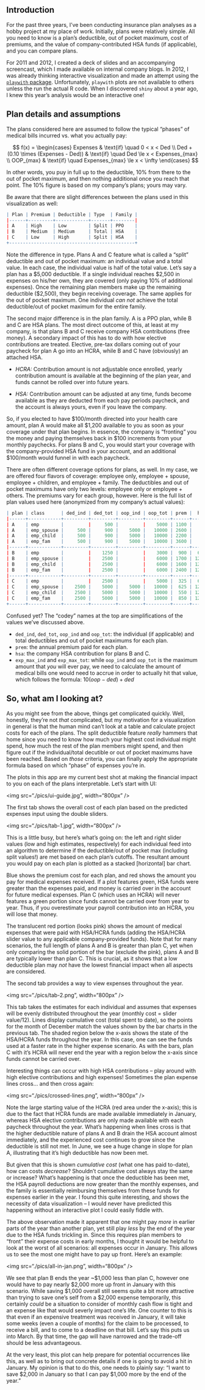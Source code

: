 Introduction
-----

For the past three years, I've been conducting insurance plan analyses as a hobby project at my place of work. Initially, plans were relatively simple. All you need to know is a plan's deductible, out of pocket maximum, cost of premiums, and the value of company-contributed HSA funds (if applicable), and you can compare plans.

For 2011 and 2012, I created a deck of slides and an accompanying screencast, which I made available on internal company blogs. In 2012, I was already thinking interactive visualization and made an attempt using the [`playwith` package](http://cran.r-project.org/web/packages/playwith/index.html). Unfortunately, `playwith` plots are not available to others unless the run the actual R code. When I discovered `shiny` about a year ago, I knew this year's analysis would be an interactive one!

Plan details and assumptions
-----

The plans considered here are assumed to follow the typical "phases" of medical bills incurred vs. what you actually pay:

$$
f(x) = \begin{cases}
Expenses & \text{if} \quad 0 < x < Ded \\
Ded + (0.10 \times (Expenses - Ded)) & \text{if} \quad Ded  \le x <  Expenses_{max} \\     
OOP_{max} & \text{if} \quad Expenses_{max} \le x < \infty
\end{cases}
$$

In other words, you puy in full up to the deductible, 10% from there to the out of pocket maximum, and then nothing additional once you reach that point. The 10% figure is based on my company's plans; yours may vary.

Be aware that there are slight differences between the plans used in this visualization as well:

```r
| Plan | Premium | Deductible | Type  | Family |
|------+---------+------------+-------+--------|
| A    | High    | Low        | Split | PPO    |
| B    | Medium  | Medium     | Total | HSA    |
| C    | Low     | High       | Split | HSA    |
+----------------------------------------------+  
```

Note the difference in type. Plans A and C feature what is called a "split" deductible and out of pocket maximum: an individual value and a total value. In each case, the individual value is half of the total value. Let's say a plan has a $5,000 deductible. If a single individual reaches $2,500 in expenses on his/her own, they are covered (only paying 10% of additional expenses). Once the remaining plan members make up the remaining deductible ($2,500), they begin receiving coverage. The same applies for the out of pocket maximum. One individual *can not* achieve the total deductible/out of pocket maximum for the entire family.

The second major difference is in the plan family. A is a PPO plan, while B and C are HSA plans. The most direct outcome of this, at least at my company, is that plans B and C receive company HSA contributions (free money). A secondary impact of this has to do with how elective contributions are treated. Elective, pre-tax dollars coming out of your paycheck for plan A go into an HCRA, while B and C have (obviously) an attached HSA.

- *HCRA:* Contribution amount is not adjustable once enrolled, yearly contribution amount is available at the beginning of the plan year, and funds cannot be rolled over into future years.

- *HSA:* Contribution amount can be adjusted at any time, funds become available as they are deducted from each pay periods paycheck, and the account is always yours, even if you leave the company.

So, if you elected to have $100/month directed into your health care amount, plan A would make all $1,200 available to you as soon as your coverage under that plan begins. In essence, the company is "fronting" you the money and paying themselves back in $100 increments from your monthly paychecks. For plans B and C, you would start your coverage with the company-provided HSA fund in your account, and an additional $100/month would funnel in with each paycheck.

There are often different coverage options for plans, as well. In my case, we are offered four flavors of coverage: employee only, employee + spouse, employee + children, and employee + family. The deductibles and out of pocket maximums have only two levels: employee only or employee + others. The premiums vary for each group, however. Here is the full list of plan values used here (anonymized from my company's actual values):

```r
| plan | class      | ded_ind | ded_tot | oop_ind | oop_tot | prem |  hsa | exp_max_ind | exp_max_tot |
|------+------------+---------+---------+---------+---------+------+------+-------------+-------------|
| A    | emp        |         |     500 |         |    5000 | 1100 |    0 |             |       45500 |
| A    | emp_spouse |     500 |     900 |    5000 |   10000 | 2600 |    0 |       45500 |       91900 |
| A    | emp_child  |     500 |     900 |    5000 |   10000 | 2200 |    0 |       45500 |       91900 |
| A    | emp_fam    |     500 |     900 |    5000 |   10000 | 3600 |    0 |       45500 |       91900 |
|------+------------+---------+---------+---------+---------+------+------+-------------+-------------|
| B    | emp        |         |    1250 |         |    3000 |  900 |  600 |             |       18750 |
| B    | emp_spouse |         |    2500 |         |    6000 | 1700 | 1200 |             |       37500 |
| B    | emp_child  |         |    2500 |         |    6000 | 1600 | 1200 |             |       37500 |
| B    | emp_fam    |         |    2500 |         |    6000 | 2400 | 1200 |             |       37500 |
|------+------------+---------+---------+---------+---------+------+------+-------------+-------------|
| C    | emp        |         |    2500 |         |    5000 |  325 |  600 |             |       27500 |
| C    | emp_spouse |    2500 |    5000 |    5000 |   10000 |  625 | 1200 |       27500 |       55000 |
| C    | emp_child  |    2500 |    5000 |    5000 |   10000 |  550 | 1200 |       27500 |       55000 |
| C    | emp_fam    |    2500 |    5000 |    5000 |   10000 |  850 | 1200 |       27500 |       55000 |
+------+------------+---------+---------+---------+---------+------+------+-------------+-------------+
```

Confused yet? The "codey" names at the top are simplifications of the values we've discussed above.

- `ded_ind`, `ded_tot`, `oop_ind` and `oop_tot`: the individual (if applicable) and total deductibles and out of pocket maximums for each plan.
- `prem`: the annual premium paid for each plan.
- `hsa`: the company HSA contribution for plans B and C.
- `exp_max_ind` and `exp_max_tot`: while `oop_ind` and `oop_tot` is the maximum amount that *you* will ever pay, we need to calculate the amount of medical bills one would need to accrue in order to actually hit that value, which follows the formula: $10(oop - ded) + ded$


So, what am I looking at?
-----

As you might see from the above, things get complicated quickly. Well, honestly, they're not *that* complicated, but my motivation for a visualization in general is that the human mind can't look at a table and calculate project costs for each of the plans. The split deductible feature *really* hammers that home since you need to know how much your highest cost individual might spend, how much the rest of the plan members might spend, and then figure out if the individual/total decutible or out of pocket maximums have been reached. Based on *those* criteria, you can finally apply the appropriate formula based on which "phase" of expenses you're in.

The plots in this app are my current best shot at making the financial impact to you on each of the plans interpretable. Let's start with UI:

<img src="./pics/ui-guide.jpg", width="800px" />

The first tab shows the overall cost of each plan based on the predicted expenses input using the double sliders.

<img src="./pics/tab-1.jpg", width="800px" />

This is a little busy, but here's what's going on: the left and right slider values (low and high estimates, respectively) for each individual feed into an algorithm to determine if the deductible/out of pocket max (including split values!) are met based on each plan's cutoffs. The resultant amount you would pay on each plan is plotted as a stacked [horizontal] bar chart.

Blue shows the premium cost for each plan, and red shows the amount you pay for medical expenses received. If a plot features green, HSA funds were greater than the expenses paid, and money is carried over in the account for future medical expenses. Plan C (which uses an HCRA) will never features a green portion since funds cannot be carried over from year to year. Thus, if you overestimate your payroll contribution into an HCRA, you will lose that money.

The translucent red portion (looks pink) shows the amount of medical expenses that were paid with HSA/HCRA funds (adding the HSA/HCRA slider value to any applicable company-provided funds). Note that for many scenarios, the full length of plans A and B is greater than plan C, yet when only comparing the solid portion of the bar (exclude the pink), plans A and B are typically lower than plan C. This is crucial, as it shows that a low deductible plan may *not* have the lowest financial impact when all aspects are considered.

The second tab provides a way to view expenses throughout the year.

<img src="./pics/tab-2.png", width="800px" />

This tab takes the estimates for each individual and assumes that expenses will be evenly distributed throughout the year (monthly cost = slider value/12). Lines display cumulative cost (total spent to date), so the points for the month of December match the values shown by the bar charts in the previous tab. The shaded region below the x-axis shows the state of the HSA/HCRA funds throughout the year. In this case, one can see the funds used at a faster rate in the higher expense scenario. As with the bars, plan C with it's HCRA will never end the year with a region below the x-axis since funds cannot be carried over.

Interesting things can occur with high HSA contributions -- play around with high elective contributions and high expenses! Sometimes the plan expense lines cross... and then cross again:

<img src="./pics/crossed-lines.png", width="800px" />

Note the large starting value of the HCRA (red area under the x-axis); this is due to the fact that HCRA funds are made available immediately in January, whereas HSA elective contributions are only made available with each paycheck throughout the year. What's happening when lines cross is that the higher deductible nature of plans A and B drain the HSA account almost immediately, and the experienced cost continues to grow since the deductible is still not met. In June, we see a huge change in slope for plan A, illustrating that it's high deductible has now been met.

But given that this is shown *cumulative cost* (what one has paid to-date), how can costs *decrease*? Shouldn't cumulative cost always stay the same or increase? What's happening is that once the deductible has been met, the HSA payroll deductions are now greater than the monthly expenses, and the family is essentially reimbursing themselves from these funds for expenses earlier in the year. I found this quite interesting, and shows the necessity of data visualization -- I would never have predicted this happening without an interactive plot I could easily fiddle with.

The above observation made it apparent that one might pay *more* in earlier parts of the year than another plan, yet still play *less* by the end of the year due to the HSA funds trickling in. Since this requires plan members to "front" their expense costs in early months, I thought it would be helpful to look at the worst of all scenarios: all expenses occur in January. This allows us to see the most one might have to pay up front. Here's an example:

<img src="./pics/all-in-jan.png", width="800px" />

We see that plan B ends the year ~$1,000 less than plan C, however one would have to pay nearly $2,000 more up front in January with this scenario. While saving $1,000 overall still seems quite a bit more attractive than trying to save one's self from a $2,000 expense temporarily, this certainly *could* be a situation to consider of monthly cash flow is tight and an expense like that would severly impact one's life. One counter to this is that even if an expensive treatment was received in January, it will take some weeks (even a couple of months) for the claim to be processed, to receive a bill, and to come to a deadline on that bill. Let's say this puts us into March. By that time, the gap will have narrowed and the trade-off should be less advantageous.

At the very least, this plot can help prepare for potential occurrences like this, as well as to bring out concrete details if one is going to avoid a hit in January. My opinion is that to do this, one needs to plainly say: "I want to save $2,000 in January so that I can pay $1,000 more by the end of the year."
